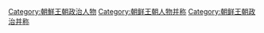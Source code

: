 [[Category:朝鮮王朝政治人物|Category:朝鮮王朝政治人物]]
[[Category:朝鲜王朝人物并称|Category:朝鲜王朝人物并称]]
[[Category:朝鲜王朝政治并称|Category:朝鲜王朝政治并称]]